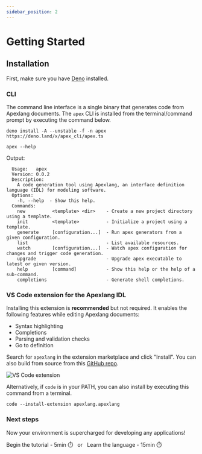 ```yaml
---
sidebar_position: 2
---
```



# Getting Started


## Installation

First, make sure you have [Deno](https://github.com/denoland/deno_install) installed.

### CLI

The command line interface is a single binary that generates code from Apexlang documents.
The `apex` CLI is installed from the terminal/command prompt by executing the command below.

```shell
deno install -A --unstable -f -n apex https://deno.land/x/apex_cli/apex.ts
```

```shell
apex --help
```

Output:

```
  Usage:   apex
  Version: 0.0.2
  Description:
    A code generation tool using Apexlang, an interface definition language (IDL) for modeling software.
  Options:
    -h, --help  - Show this help.
  Commands:
    new          <template> <dir>    - Create a new project directory using a template.
    init         <template>          - Initialize a project using a template.
    generate     [configuration...]  - Run apex generators from a given configuration.
    list                             - List available resources.
    watch        [configuration...]  - Watch apex configuration for changes and trigger code generation.
    upgrade                          - Upgrade apex executable to latest or given version.
    help         [command]           - Show this help or the help of a sub-command.
    completions                      - Generate shell completions.
```

### VS Code extension for the Apexlang IDL

Installing this extension is **recommended** but not required. It enables the following features while editing Apexlang documents:

- Syntax highlighting
- Completions
- Parsing and validation checks
- Go to definition

Search for `apexlang` in the extension marketplace and click "Install". You can also build from source from this [GitHub repo](https://github.com/apexlang/vscode-extension).

![VS Code extension](./img/vs-code-extension-install.png)

Alternatively, if `code` is in your PATH, you can also install by executing this command from a terminal.

```shell
code --install-extension apexlang.apexlang
```

### Next steps

Now your environment is supercharged for developing any applications!

<div>
  <Link
    className="button button--secondary button--lg"
    to="/docs/tutorial/create-a-spec"
  >
    Begin the tutorial - 5min ⏱️
  </Link>
  &nbsp;&nbsp;or&nbsp;&nbsp;
  <Link
    className="button button--secondary button--lg"
    to="/docs/specification"
  >
    Learn the language - 15min ⏱️
  </Link>
</div>
